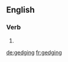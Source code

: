 ==English==

===Verb===
{{head|en}}

# {{present participle of|gedge}}

[[de:gedging]]
[[fr:gedging]]